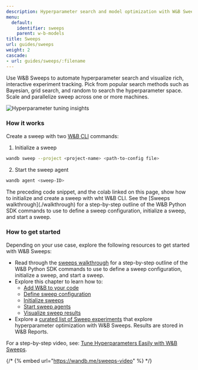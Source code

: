 ```yaml
---
description: Hyperparameter search and model optimization with W&B Sweeps
menu:
  default:
    identifier: sweeps
    parent: w-b-models
title: Sweeps
url: guides/sweeps
weight: 2
cascade:
- url: guides/sweeps/:filename
---
```

<CardGroup cols={2}>
<Card title="Try in Colab" href="https://colab.research.google.com/github/wandb/examples/blob/master/colabs/pytorch/Organizing_Hyperparameter_Sweeps_in_PyTorch_with_W%26B.ipynb" icon="python"/>
<Card title="Try in W&B" href="https://wandb.ai/stacey/deep-drive/workspace?workspace=user-lavanyashukla" icon="sliders-up"/>
</CardGroup>


Use W&B Sweeps to automate hyperparameter search and visualize rich, interactive experiment tracking. Pick from popular search methods such as Bayesian, grid search, and random to search the hyperparameter space. Scale and parallelize sweep across one or more machines.

<Frame>
    <img src="/images/sweeps/intro_what_it_is.png" alt="Hyperparameter tuning insights"  />
</Frame>

### How it works
Create a sweep with two [W&B CLI](/ref/cli/) commands:


1. Initialize a sweep

```bash
wandb sweep --project <project-name> <path-to-config file>
```

2. Start the sweep agent

```bash
wandb agent <sweep-ID>
```

<Note>
The preceding code snippet, and the colab linked on this page, show how to initialize and create a sweep with wht W&B CLI. See the [Sweeps walkthrough](./walkthrough) for a step-by-step outline of the W&B Python SDK commands to use to define a sweep configuration, initialize a sweep, and start a sweep.
</Note>



### How to get started

Depending on your use case, explore the following resources to get started with W&B Sweeps:

* Read through the [sweeps walkthrough](./walkthrough) for a step-by-step outline of the W&B Python SDK commands to use to define a sweep configuration, initialize a sweep, and start a sweep.
* Explore this chapter to learn how to:
  * [Add W&B to your code](./add-w-and-b-to-your-code)
  * [Define sweep configuration](/guides/models/sweeps/define-sweep-configuration/)
  * [Initialize sweeps](./initialize-sweeps)
  * [Start sweep agents](./start-sweep-agents)
  * [Visualize sweep results](./visualize-sweep-results)
* Explore a [curated list of Sweep experiments](./useful-resources) that explore hyperparameter optimization with W&B Sweeps. Results are stored in W&B Reports.

For a step-by-step video, see: [Tune Hyperparameters Easily with W&B Sweeps](https://www.youtube.com/watch?v=9zrmUIlScdY\&ab_channel=Weights%26Biases).

{/* {% embed url="https://wandb.me/sweeps-video" %} */}